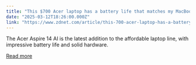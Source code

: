 ```yaml
---
title: "This $700 Acer laptop has a battery life that matches my MacBook - and it's on sale"
date: "2025-03-12T18:26:00.000Z"
link: "https://www.zdnet.com/article/this-700-acer-laptop-has-a-battery-life-that-matches-my-macbook-and-its-on-sale/"
---
```


The Acer Aspire 14 AI is the latest addition to the affordable laptop line, with impressive battery life and solid hardware.

[Read more](https://www.zdnet.com/article/this-700-acer-laptop-has-a-battery-life-that-matches-my-macbook-and-its-on-sale/)
